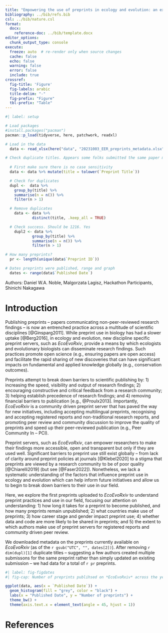 ```yaml
---
title: "Empowering the use of preprints in ecology and evolution: an exploration of the first 1000 *EcoEvoRxiv* preprints"
bibliography: ../bib/refs.bib
csl: ../bib/nature.csl
format:
  docx:
    reference-doc: ../bib/template.docx
editor_options: 
  chunk_output_type: console
execute:
  freeze: auto  # re-render only when source changes
  cache: false
  echo: false
  warning: false
  error: false
  include: true
crossref:
  fig-title: 'Figure'
  fig-labels: arabic
  title-delim: "-"
  fig-prefix: "Figure"
  tbl-prefix: "Table"
---
```


```r
#| label: setup

# Load packages
#install.packages("pacman")
pacman::p_load(tidyverse, here, patchwork, readxl)

# Load in the data
  data <- read_xlsx(here("data", "20231003_EER_preprints_metadata.xlsx"))

# Check duplicate titles. Appears some folks submitted the same paper multiple times instead of simply updating their existing one.
  
  # First make sure there is no case sensitivity 
  data <- data %>% mutate(title = tolower(`Preprint Title`))

  # Check for duplicates
  dupl <-  data %>%
    group_by(title) %>% 
    summarise(n = n()) %>% 
    filter(n > 1)

  # Remove duplicates
    data <- data %>% 
            distinct(title, .keep_all = TRUE)

  # Check success. Should be 1216. Yes
    dupl2 <- data %>%
            group_by(title) %>% 
            summarise(n = n()) %>% 
            filter(n > 1)

# How many preprints?
  pr <- length(unique(data$`Preprint ID`))

# Dates preprints were published, range and graph
  dates <- range(data$`Published Date`)

```

Authors: Daniel W.A. Noble, Malgorzata Lagisz, Hackathon Participants, Shinichi Nakagawa

# Introduction

Publishing preprints -- papers communicating non-peer-reviewed research findings -- is now an entrenched practice across a multitude of scientific disciplines [@Ginsparg2011]. While preprint use in biology has had a slower uptake [@Berg2016], in ecology and evolution, new discipline specific preprint servers, such as *EcoEvoRxiv*, provide a means by which ecologists and evolutionary biologists can disseminate research findings. Such practices promote open science (e.g., ensuring papers are open access) and facilitate the rapid sharing of new discoveries that can have significant impacts on fundamental and applied knowledge globally (e.g., conservation outcomes). 

Preprints attempt to break down barriers to scientific publishing by: 1) increasing the speed, visibility and output of research findings; 2) encouraging constructive and critical feedback from a research community; 3) helping establish precedence of research findings; and 4) removing financial barriers to publication [e.g., @Proulx2013]. Importantly, *EcoEvoRxiv* is a community driven preprint server that has paved the way for new initiatives, including accepting multilingual preprints, recognising and accepting registered reports and non-traditional research reports, and promoting peer review and community discussion to improve the quality of preprints and speed up their peer-reviewed publication (e.g., Peer Community In -- PCI). 

Preprint servers, such as *EcoEvoRxiv*, can empower researchers to make their findings more accessible, open and transparent but only if they are used well. Significant barriers to preprint use still exist globally – from lack of clarity around preprint policies at journals [@Klebel2020] to a stigma that preprints are viewed by a research community to be of poor quality [@Chiarelli2019] (but see [@Faser2022]). Nonetheless, we lack a systematic understanding of the factors that influence preprint use in ecology and evolution which can help inform future initiatives and allow us to begin to break down barriers to their use in our field. 

Here, we explore the first preprints uploaded to *EcoEvoRxiv* to understand preprint practices and use in our field, focusing our attention on understanding: 1) how long it takes for a preprint to become published, and how many preprints remain unpublished; 2) what countries make use of preprints; 3) how career stage and gender impact preprint use; 4) whether data and code are more likely to be shared in preprints; and 5) the extent to which authors make use of preprint servers for registered reports and community driven peer review. 

We downloaded metadata on the preprints currently available on *EcoEvoRxiv* (as of the `r gsub("UTC", "", dates[2])`). After removing `r dim(dupl)[1]` duplicate titles – suggesting a few authors created multiple submissons for the same preprint rather than simply updated an existing submission – we had data for a total of `r pr` preprints.

```r
#| label: fig-figdates
#| fig-cap: Number of preprints publihsed on *EcoEvoRxiv* across the years.

ggplot(data, aes(x = `Published Date`)) +
  geom_histogram(fill = "grey", color = "black") +
  labs(x = "Published Date", y = "Number of preprints") +
  theme_bw() +
  theme(axis.text.x = element_text(angle = 45, hjust = 1))

```

# References